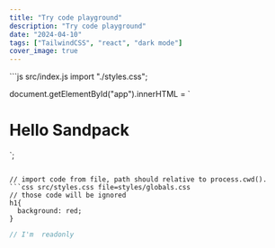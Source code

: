 ```yaml
---
title: "Try code playground"
description: "Try code playground"
date: "2024-04-10"
tags: ["TailwindCSS", "react", "dark mode"]
cover_image: true
---
```



<CodeEditor>
```js src/index.js
import "./styles.css";

document.getElementById("app").innerHTML = `
<h1>Hello Sandpack</h1>
`;

```

// import code from file, path should relative to process.cwd().
```css src/styles.css file=styles/globals.css
// those code will be ignored
h1{
  background: red;
}
```

```js readonly-file.js readOnly
// I'm  readonly
```
</CodeEditor>